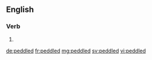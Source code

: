==English==

===Verb===
{{head|en}}

# {{en-past of|peddle}}

[[de:peddled]]
[[fr:peddled]]
[[mg:peddled]]
[[sv:peddled]]
[[vi:peddled]]